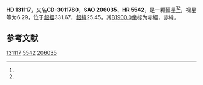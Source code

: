 {{Starbox begin
| name = HD 131117
}}
{{Starbox observe
| epoch = [[J2000.0|J2000.0]]
| constell = {{星座名待查}}<ref name=SIMBAD>{{cite web
 | url=http://simbad.u-strasbg.fr/simbad/sim-id?Ident=HR+5542
 | title=Pulsating variable Star
 | publisher=Centre de Données astronomiques de Strasbourg
 | work=SIMBAD
 | accessdate=2012-07-13
 | archive-date=2016-03-17
 | archive-url=https://web.archive.org/web/20160317065650/http://simbad.u-strasbg.fr/simbad/sim-id?Ident=HR+5542
 | dead-url=no
 }}</ref><ref name=DATA>{{cite web
 | url=http://vizier.u-strasbg.fr/viz-bin/VizieR-5?-out.add=.&-source=5050&-corr=PK=HR&-out.max=9999&HR=5542
 | title=VizieR Detailed Page
 | accessdate=2012-07-13
 | archive-date=2016-03-04
 | archive-url=https://web.archive.org/web/20160304200529/http://vizier.u-strasbg.fr/viz-bin/VizieR-5?-out.add=.&-source=5050&-corr=PK=HR&-out.max=9999&HR=5542
 | dead-url=no
 }}</ref>
| 星官 = 
| ra = {{RA|14|52|33.1}}<ref name=SIMBAD /><ref name=DATA />
| dec = {{DEC|-30|34|37}}<ref name=SIMBAD /><ref name=DATA />
| appmag_v = 6.29<ref name=SIMBAD /><ref name=DATA />
}}
{{Starbox character
| class = G1V<ref name=SIMBAD /><ref name=DATA />
| b-v = 0.6<ref name=SIMBAD /><ref name=DATA />
| u-b = 0.13<ref name=SIMBAD /><ref name=DATA />
| r-i = <ref name=SIMBAD /><ref name=DATA />
| variable = 
}}
{{Starbox astrometry
| radial_v = 0.13
| prop_mo_ra = -28
| parallax = 0.031
| p_error = 
}}
{{Starbox catalog
| names =CD-3011780，[[SAO星表|SAO]] 206035，[[HD星表|HD]] 131117，[[HR星表|HR]] 5542}}
{{Starbox reference |Simbad=HR+5542}}
{{Starbox end}}

'''HD 131117'''，又名'''CD-3011780'''，'''SAO 206035'''、'''HR 5542'''，是一颗恒星<ref name=SIMBAD /><ref name=DATA />，视星等为6.29，位于[[銀道座標系|銀經]]331.67，[[銀道座標系|銀緯]]25.45，其[[B1900.0|B1900.0]]坐标为赤經{{RA|14|46|35.5}}，赤緯{{DEC|-30|25.45|54}}。

== 参考文献 ==
{{reflist}}

{{star-stub}}

[[Category:HD和HDE天體|131117]]
[[Category:HR天體|5542]]
[[Category:SAO天體|206035]]